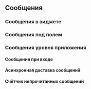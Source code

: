 ## Сообщения
### Сообщения в виджете
### Сообщения под полем
### Сообщения уровня приложения
#### Сообщения при входе
#### Асинхронная доставка сообщений
#### Счётчик непрочитанных сообщений
